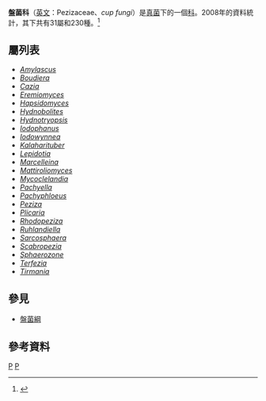 {{Automatic taxobox
| taxon = Pezizaceae
| image = Peziza spec. - Lindsey 1.jpg
| image_caption = ''Peziza badia''
| authority = [[Barthélemy_Charles_Joseph_Dumortier|Dumort.]], 1829
| type_genus = ''[[Peziza|Peziza]]'' 
| type_genus_authority = Dill. ex [[Elias_Magnus_Fries|Fr.]]
| subdivision_ranks = [[屬_(生物)|屬]]
| subdivision = 見內文
}}
'''盤菌科'''（[[英文|英文]]：Pezizaceae、''cup fungi''）是[[真菌|真菌]]下的一個[[科|科]]。2008年的資料統計，其下共有31屬和230種。<ref name=Kirk2008>{{cite book |author=Kirk PM, Cannon PF, Minter DW, Stalpers JA. |title=Dictionary of the Fungi |url=https://archive.org/details/dictionaryfungit00kirk |edition=10th |publisher=CABI |location=Wallingford |year=2008|page=[https://archive.org/details/dictionaryfungit00kirk/page/512 512]|isbn=978-0-85199-826-8}}</ref>

== 屬列表 ==
*''[[Amylascus|Amylascus]]''
*''[[Boudiera|Boudiera]]''
*''[[Cazia|Cazia]]''
*''[[Eremiomyces|Eremiomyces]]''
*''[[Hapsidomyces|Hapsidomyces]]''
*''[[Hydnobolites|Hydnobolites]]''
*''[[Hydnotryopsis|Hydnotryopsis]]''
*''[[Iodophanus|Iodophanus]]''
*''[[Iodowynnea|Iodowynnea]]''
*''[[Kalaharituber|Kalaharituber]]''
*''[[Lepidotia|Lepidotia]]''
*''[[Marcelleina|Marcelleina]]''
*''[[Mattiroliomyces|Mattiroliomyces]]''
*''[[Mycoclelandia|Mycoclelandia]]''
*''[[Pachyella|Pachyella]]''
*''[[Pachyphloeus|Pachyphloeus]]''
*''[[Peziza|Peziza]]''
*''[[Plicaria|Plicaria]]''
*''[[Rhodopeziza|Rhodopeziza]]''
*''[[Ruhlandiella|Ruhlandiella]]''
*''[[Sarcosphaera|Sarcosphaera]]''
*''[[Scabropezia|Scabropezia]]''
*''[[Sphaerozone|Sphaerozone]]''
*''[[Terfezia|Terfezia]]''
*''[[Tirmania|Tirmania]]''

== 參見 ==
{{portal|真菌}}
*[[盤菌綱|盤菌綱]]

== 參考資料 ==
{{reflist}}

{{wikispecies|Pezizaceae}}
{{Taxonbar|from=Q1094250}}

[[Category:盤菌目|P]]
[[Category:盘盤科|P]]